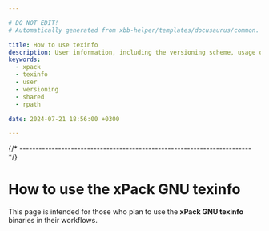 ```yaml
---

# DO NOT EDIT!
# Automatically generated from xbb-helper/templates/docusaurus/common.

title: How to use texinfo
description: User information, including the versioning scheme, usage of shared libraries, and RPATH configuration on GNU/Linux.
keywords:
  - xpack
  - texinfo
  - user
  - versioning
  - shared
  - rpath

date: 2024-07-21 18:56:00 +0300

---
```




{/* ------------------------------------------------------------------------ */}

# How to use the xPack GNU texinfo

This page is intended for those who plan
to use the **xPack GNU texinfo** binaries in their workflows.

<Versioning/>

<LibrariesAndRpath/>

<More/>

<UseInTesting/>

